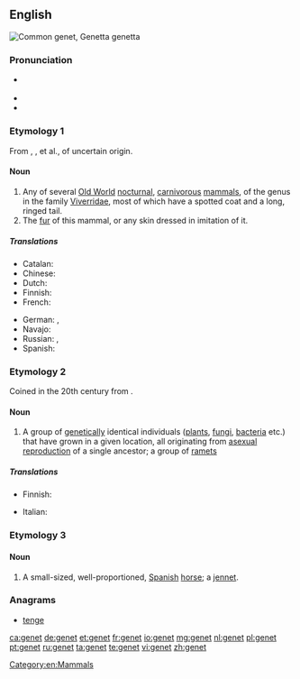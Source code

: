 {{also|genêt}}
==English==
{{was wotd|2012|January|8}}
[[File:Genetta genetta felina (Wroclaw zoo).JPG|thumb|right|Common genet, ''Genetta genetta'']]
{{wikipedia|dab=genet}}
{{wikispecies|Genetta}}
===Pronunciation===
* {{a|UK|US}} {{IPA|/ˈdʒɛn.ɪt/}}
* {{audio|en-us-genet.ogg|Audio (US)}}
* {{rhymes|ɛnɪt}}

===Etymology 1===
From {{etyl|xno|en}} {{term|genette|lang=fro}}, {{etyl|frm|en}} {{term|genette|lang=frm}}, {{term|jenette}} et al., of uncertain origin.

====Noun====
{{en-noun}}

# Any of several [[Old World]] [[nocturnal]], [[carnivorous]] [[mammal]]s, of the genus {{taxlink|Genetta|genus}} in the family [[Viverridae]], most of which have a spotted coat and a long, ringed tail.
# The [[fur]] of this mammal, or any skin dressed in imitation of it.

=====Translations=====
{{trans-top|mammal of the genus ''Genetta''}}
* Catalan: {{t-|ca|geneta|f}}
* Chinese: {{t|cmn|獛|tr=[[pú]]|sc=Hani}}
* Dutch: {{t+|nl|genet}}
* Finnish: {{t-|fi|genetti}}
* French: {{t+|fr|genette|f}}
{{trans-mid}}
* German: {{t-|de|Genette|n}}, {{t-|de|Ginsterkatze|f}}
* Navajo: {{tø|nv|dlǫ́ʼiitsoh áłtsʼózígíí}}
* Russian: {{t+|ru|генетта|f|sc=Cyrl|tr=genétta|alt=гене́тта}}, {{t-|ru|генета|f|sc=Cyrl|tr=genéta|alt=гене́та}}
* Spanish: {{t+|es|jineta}}
{{trans-bottom}}

===Etymology 2===
Coined in the 20th century from {{term|gene}}.

====Noun====
{{en-noun}}

# {{context|biology|lang=en}} A group of [[genetic]]ally identical individuals ([[plant]]s, [[fungi]], [[bacteria]] etc.) that have grown in a given location, all originating from [[asexual reproduction]] of a single ancestor; a group of [[ramet]]s

=====Translations=====
{{trans-top|(biology) group of genetically identical individuals}}
* Finnish: {{t-|fi|klooniyhdyskunta}}
{{trans-mid}}
* Italian: {{t-|it|genet|m}}
{{trans-bottom}}

===Etymology 3===

====Noun====
{{en-noun}}

# A small-sized, well-proportioned, [[Spanish]] [[horse]]; a [[jennet]].
#: {{rfquotek|Shakespeare}}

===Anagrams===
* [[tenge#English|tenge]]

[[Category:en:Mammals]]

[[ca:genet]]
[[de:genet]]
[[et:genet]]
[[fr:genet]]
[[io:genet]]
[[mg:genet]]
[[nl:genet]]
[[pl:genet]]
[[pt:genet]]
[[ru:genet]]
[[ta:genet]]
[[te:genet]]
[[vi:genet]]
[[zh:genet]]